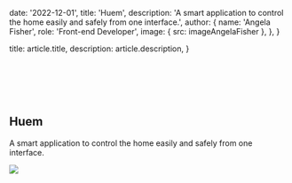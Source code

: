 
  date: '2022-12-01',
  title: 'Huem',
  description:
    'A smart application to control the home easily and safely from one interface.',
  author: {
    name: 'Angela Fisher',
    role: 'Front-end Developer',
    image: { src: imageAngelaFisher },
  },
}

  title: article.title,
  description: article.description,
}

<br />
<br />
<br />
<br />

## Huem

A smart application to control the home easily and safely from one interface.

![](./typewriter.jpg)
